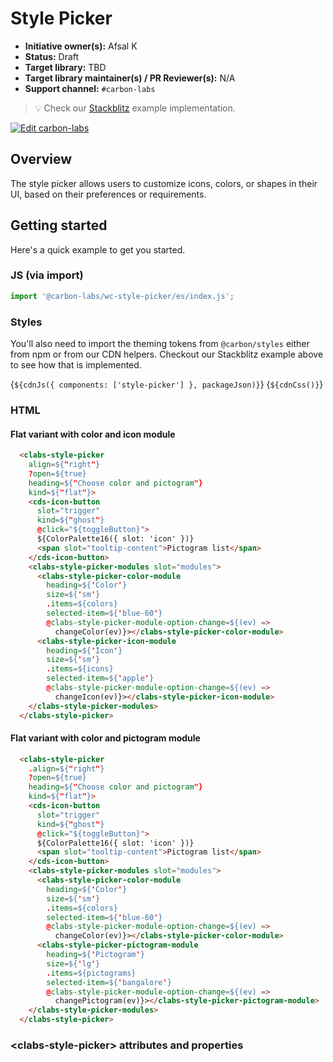 
<Meta of={StylePickerFlatStories} />

# Style Picker

- **Initiative owner(s):** Afsal K
- **Status:** Draft
- **Target library:** TBD
- **Target library maintainer(s) / PR Reviewer(s):** N/A
- **Support channel:** `#carbon-labs`

> 💡 Check our
> [Stackblitz](https://stackblitz.com/github/carbon-design-system/carbon-labs/tree/main/examples/web-components/style-picker)
> example implementation.

[![Edit carbon-labs](https://developer.stackblitz.com/img/open_in_stackblitz.svg)](https://stackblitz.com/github/carbon-design-system/carbon-labs/tree/main/examples/web-components/style-picker)

## Overview

The style picker allows users to customize icons, colors, or shapes in their UI, based on their preferences or requirements.

## Getting started

Here's a quick example to get you started.

### JS (via import)

```javascript
import '@carbon-labs/wc-style-picker/es/index.js';
```

### Styles

You'll also need to import the theming tokens from `@carbon/styles` either from
npm or from our CDN helpers. Checkout our Stackblitz example above to see how
that is implemented.

<Markdown>{`${cdnJs({ components: ['style-picker'] }, packageJson)}`}</Markdown>
<Markdown>{`${cdnCss()}`}</Markdown>

### HTML

#### Flat variant with color and icon module

```html
  <clabs-style-picker
    align=${"right"}
    ?open=${true}
    heading=${"Choose color and pictogram"}
    kind=${"flat"}>
    <cds-icon-button
      slot="trigger"
      kind=${"ghost"}
      @click="${toggleButton}">
      ${ColorPalette16({ slot: 'icon' })}
      <span slot="tooltip-content">Pictogram list</span>
    </cds-icon-button>
    <clabs-style-picker-modules slot="modules">
      <clabs-style-picker-color-module
        heading=${'Color'}
        size=${'sm'}
        .items=${colors}
        selected-item=${'blue-60'}
        @clabs-style-picker-module-option-change=${(ev) =>
          changeColor(ev)}></clabs-style-picker-color-module>
      <clabs-style-picker-icon-module
        heading=${'Icon'}
        size=${'sm'}
        .items=${icons}
        selected-item=${'apple'}
        @clabs-style-picker-module-option-change=${(ev) =>
          changeIcon(ev)}></clabs-style-picker-icon-module>
    </clabs-style-picker-modules>
  </clabs-style-picker>
```

#### Flat variant with color and pictogram module

```html
  <clabs-style-picker
    .align=${"right"}
    ?open=${true}
    heading=${"Choose color and pictogram"}
    kind=${"flat"}>
    <cds-icon-button
      slot="trigger"
      kind=${"ghost"}
      @click="${toggleButton}">
      ${ColorPalette16({ slot: 'icon' })}
      <span slot="tooltip-content">Pictogram list</span>
    </cds-icon-button>
    <clabs-style-picker-modules slot="modules">
      <clabs-style-picker-color-module
        heading=${'Color'}
        size=${'sm'}
        .items=${colors}
        selected-item=${'blue-60'}
        @clabs-style-picker-module-option-change=${(ev) =>
          changeColor(ev)}></clabs-style-picker-color-module>
      <clabs-style-picker-pictogram-module
        heading=${'Pictogram'}
        size=${'lg'}
        .items=${pictograms}
        selected-item=${'bangalore'}
        @clabs-style-picker-module-option-change=${(ev) =>
          changePictogram(ev)}></clabs-style-picker-pictogram-module>
    </clabs-style-picker-modules>
  </clabs-style-picker>
```

### &lt;clabs-style-picker&gt; attributes and properties

<ArgTypes of="clabs-style-picker" />
